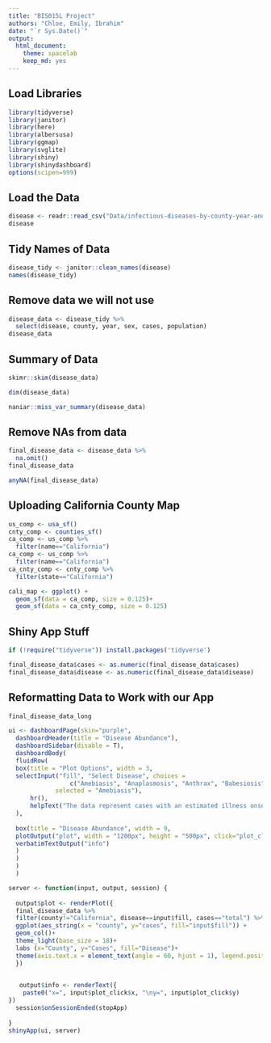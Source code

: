 ```yaml
---
title: "BIS015L Project"
authors: "Chloe, Emily, Ibrahim"
date: "`r Sys.Date()`"
output:
  html_document: 
    theme: spacelab
    keep_md: yes
---
```


## Load Libraries 

```r
library(tidyverse)
library(janitor)
library(here)
library(albersusa)
library(ggmap)
library(svglite)
library(shiny)
library(shinydashboard)
options(scipen=999)
``` 

## Load the Data
```r
disease <- readr::read_csv("Data/infectious-diseases-by-county-year-and-sex 2.csv")
disease
```

## Tidy Names of Data
```r
disease_tidy <- janitor::clean_names(disease)
names(disease_tidy)
```

## Remove data we will not use
```r
disease_data <- disease_tidy %>% 
  select(disease, county, year, sex, cases, population)
disease_data
```

## Summary of Data

```r
skimr::skim(disease_data)
```

```r
dim(disease_data)
```

```r
naniar::miss_var_summary(disease_data)
```

## Remove NAs from data
```r
final_disease_data <- disease_data %>% 
  na.omit()
final_disease_data
```
```r
anyNA(final_disease_data)
```

## Uploading California County Map

```r
us_comp <- usa_sf()
cnty_comp <- counties_sf()
ca_comp <- us_comp %>% 
  filter(name=="California")
ca_comp <- us_comp %>% 
  filter(name=="California")
ca_cnty_comp <- cnty_comp %>% 
  filter(state=="California")
```


```r
cali_map <- ggplot() +
  geom_sf(data = ca_comp, size = 0.125)+
  geom_sf(data = ca_cnty_comp, size = 0.125)
```

## Shiny App Stuff

```r
if (!require("tidyverse")) install.packages('tidyverse')
```

```r
final_disease_data$cases <- as.numeric(final_disease_data$cases) 
final_disease_data$disease <- as.numeric(final_disease_data$disease) 
```

## Reformatting Data to Work with our App
```r
final_disease_data_long
```


```r
ui <- dashboardPage(skin="purple",
  dashboardHeader(title = "Disease Abundance"),
  dashboardSidebar(disable = T),
  dashboardBody(
  fluidRow(
  box(title = "Plot Options", width = 3,
  selectInput("fill", "Select Disease", choices = 
                 c("Amebiasis", "Anaplasmosis", "Anthrax", "Babesiosis", "Botulism, Foodborne", "Botulism, Other", "Botulism, Wound", "Brucellosis", "Campylobacteriosis", "Chikungunya Virus Infection", "Cholera", "Ciguatera Fish Poisoning", "Coccidioidomycosis", "Creutzfeldt-Jakob Disease and other Transmissible Spongiform Encephalopathies", "Cryptosporidiosis", "Cyclosporiasis", "Cysticercosis or Taeniasis", "Dengue", "Domoic Acid Poisoning", "Ehrlichiosis", "Flavivirus Infection of Undetermined Species", "Giardiasis", "Hantavirus Infection", "Hemolytic Uremic Syndrome", "Hepatitis E", "acute infection", "Legionellosis", "Leprosy", "Leptospirosis", "Listeriosis", "Lyme Disease", "Malaria", "Paralytic Shellfish Poisoning", "Paratyphoid Fever","Plague, human", "Psittacosis", "Q Fever", "Rabies, human", "Relapsing Fever", "Salmonellosis", "Scombroid Fish Poisoning", "Shiga toxin-producing E. coli (STEC) with HUS", "Shiga toxin-producing E. coli (STEC) without HUS", "Shigellosis", "Spotted Fever Rickettsiosis", "Streptococcal Infection (cases in food and dairy workers)", "Trichinosis", "Tularemia", "Typhoid Fever, case", "Typhus Fever", "Vibrio Infection (non-Cholera)", "Yellow Fever", "Yersiniosis", "Zika Virus Infection"), 
             selected = "Amebiasis"),
      hr(),
      helpText("The data represent cases with an estimated illness onset date from 2001 through the last year indicated from California Confidential Morbidity Reports and/or Laboratory Reports")
  ),
  
  box(title = "Disease Abundance", width = 9,
  plotOutput("plot", width = "1200px", height = "500px", click="plot_click"),
  verbatimTextOutput("info")
  ) 
  ) 
  )
  ) 

server <- function(input, output, session) { 
  
  output$plot <- renderPlot({
  final_disease_data %>% 
  filter(county!="California", disease==input$fill, cases=="total") %>% 
  ggplot(aes_string(x = "county", y="cases", fill="input$fill")) + 
  geom_col()+
  theme_light(base_size = 18)+
  labs (x="County", y="Cases", fill="Disease")+
  theme(axis.text.x = element_text(angle = 60, hjust = 1), legend.position="none")
  })

  
   output$info <- renderText({
    paste0("x=", input$plot_click$x, "\ny=", input$plot_click$y)
})
  session$onSessionEnded(stopApp)
  
} 
shinyApp(ui, server)
```